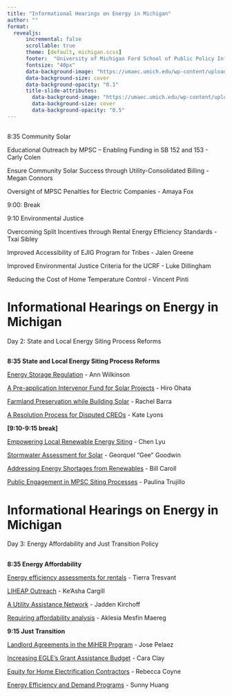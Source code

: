 ```yaml
---
title: "Informational Hearings on Energy in Michigan"
author: ""
format: 
  revealjs:
      incremental: false  
      scrollable: true
      theme: [default, michigan.scss]
      footer:  "University of Michigan Ford School of Public Policy Informational Hearings on Energy"
      fontsize: "40px"
      data-background-image: "https://umaec.umich.edu/wp-content/uploads/2013/10/030630_fordpreferred.jpg"
      data-background-size: cover
      data-background-opacity: "0.1"
      title-slide-attributes:
        data-background-image: "https://umaec.umich.edu/wp-content/uploads/2013/10/030630_fordpreferred.jpg"
        data-background-size: cover
        data-background-opacity: "0.5"
---
```



## {background-opacity="0.2" background-image="https://umaec.umich.edu/wp-content/uploads/2013/10/030630_fordpreferred.jpg" }

8:35 Community Solar


Educational Outreach by MPSC – Enabling Funding in SB 152 and 153 - Carly Colen


Ensure Community Solar Success through Utility-Consolidated Billing - Megan Connors

Oversight of MPSC Penalties for Electric Companies
- Amaya Fox

9:00: Break

9:10 Environmental Justice

Overcoming Split Incentives through Rental Energy Efficiency Standards
												- Txai Sibley

Improved Accessibility of EJIG Program for Tribes
- Jalen Greene

Improved Environmental Justice Criteria for the UCRF
											-    Luke Dillingham

Reducing the Cost of Home Temperature Control - Vincent Pinti


# Informational Hearings on Energy in Michigan {background-opacity="0.5" background-image="https://umaec.umich.edu/wp-content/uploads/2013/10/030630_fordpreferred.jpg" }

Day 2:  State and Local Energy Siting Process Reforms



## {background-opacity="0.2" background-image="https://umaec.umich.edu/wp-content/uploads/2013/10/030630_fordpreferred.jpg" }

**8:35 State and Local Energy Siting Process Reforms**

[Energy Storage Regulation ]()
- Ann Wilkinson

[A Pre-application Intervenor Fund for Solar Projects]()
- Hiro Ohata

[Farmland Preservation while Building Solar]()
- Rachel Barra

[A Resolution Process for Disputed CREOs]()
- Kate Lyons

**[9:10-9:15 break]**

[Empowering Local Renewable Energy Siting]()
- Chen Lyu

[Stormwater Assessment for Solar]() 
- Georquel  “Gee” Goodwin


[Addressing Energy Shortages from Renewables]()
- Bill Caroll 


[Public Engagement in MPSC Siting Processes]()
- Paulina Trujillo


# Informational Hearings on Energy in Michigan {background-opacity="0.5" background-image="https://umaec.umich.edu/wp-content/uploads/2013/10/030630_fordpreferred.jpg" }

Day 3:  Energy Affordability and Just Transition Policy

## {background-opacity="0.2" background-image="https://umaec.umich.edu/wp-content/uploads/2013/10/030630_fordpreferred.jpg" }

**8:35 Energy Affordability**

[Energy efficiency assessments for rentals ]() 
- Tierra Tresvant


[LIHEAP Outreach]() 
- Ke’Asha Cargill


[A Utility Assistance Network]() 
- Jadden Kirchoff


[Requiring  affordability analysis ]() 
- Aklesia Mesfin Maereg




**9:15 Just Transition**

[Landlord Agreements in the MiHER Program]() 
- Jose Pelaez


[Increasing EGLE’s Grant Assistance Budget ]() 
- Cara Clay


[Equity for Home Electrification Contractors]() 
- Rebecca Coyne


[Energy Efficiency and Demand Programs]() 
- Sunny Huang


